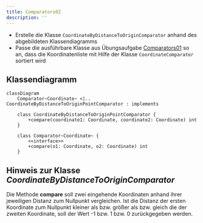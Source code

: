 ```yaml
---
title: Comparators02
description: ''
---
```



- Erstelle die Klasse `CoordinateByDistanceToOriginComparator` anhand des
  abgebildeten Klassendiagramms
- Passe die ausführbare Klasse aus Übungsaufgabe [Comparators01](comparators01)
  so an, dass die Koordinatenliste mit Hilfe der Klasse `CoordinateComparator`
  sortiert wird

## Klassendiagramm

```mermaid
classDiagram
    Comparator~Coordinate~ <|.. CoordinateByDistanceToOriginPointComparator : implements

    class CoordinateByDistanceToOriginPointComparator {
        +compare(coordinate1: Coordinate, coordinate2: Coordinate) int
    }

    class Comparator~Coordinate~ {
        <<interface>>
        +compare(o1: Coordinate, o2: Coordinate) int
    }
```

## Hinweis zur Klasse _CoordinateByDistanceToOriginComparator_

Die Methode **compare** soll zwei eingehende Koordinaten anhand ihrer jeweiligen
Distanz zum Nullpunkt vergleichen. Ist die Distanz der ersten Koordinate zum
Nullpunkt kleiner als bzw. größer als bzw. gleich die der zweiten Koordinate,
soll der Wert -1 bzw. 1 bzw. 0 zurückgegeben werden.

<Exercise pullRequest="48" branchSuffix="comparators/02" />
